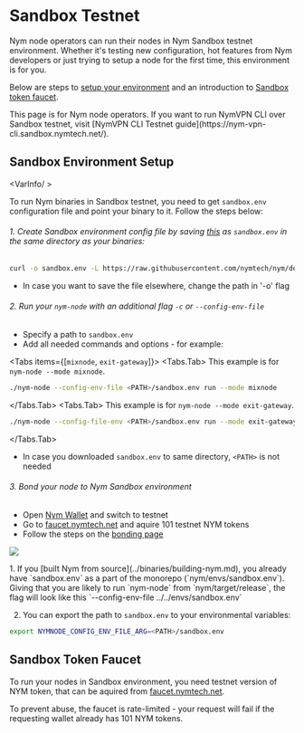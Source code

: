 
# Sandbox Testnet

Nym node operators can run their nodes in Nym Sandbox testnet environment. Whether it's testing new configuration, hot features from Nym developers or just trying to setup a node for the first time, this environment is for you.

Below are steps to [setup your environment](#sandbox-environment-setup) and an introduction to [Sandbox token faucet](#sandbox-token-faucet).

<Callout type="info" emoji="ℹ️">
This page is for Nym node operators. If you want to run NymVPN CLI over Sandbox testnet, visit [NymVPN CLI Testnet guide](https://nym-vpn-cli.sandbox.nymtech.net/).
</Callout>

## Sandbox Environment Setup

<VarInfo/ >

To run Nym binaries in Sandbox testnet, you need to get `sandbox.env` configuration file and point your binary to it. Follow the steps below:

<Steps>

###### 1. Create Sandbox environment config file by saving [this](https://raw.githubusercontent.com/nymtech/nym/develop/envs/sandbox.env) as `sandbox.env` in the same directory as your binaries:
```sh
curl -o sandbox.env -L https://raw.githubusercontent.com/nymtech/nym/develop/envs/sandbox.env
```
- In case you want to save the file elsewhere, change the path in '-o' flag

###### 2. Run your `nym-node` with an additional flag `-c` or `--config-env-file`
- Specify a path to `sandbox.env`
- Add all needed commands and options - for example:

<Tabs items={[<code>mixnode</code>, <code>exit-gateway</code>]}>
  <Tabs.Tab>
  This example is for `nym-node --mode mixnode`.
  ```sh
  ./nym-node --config-env-file <PATH>/sandbox.env run --mode mixnode
  ```
  </Tabs.Tab>
  <Tabs.Tab>
  This example is for `nym-node --mode exit-gateway`.
  ```sh
  ./nym-node --config-file-env <PATH>/sandbox.env run --mode exit-gateway --id <ID> --public-ips "$(curl -4 https://ifconfig.me)" --hostname "<HOSTNAME>" --http-bind-address 0.0.0.0:8080 --mixnet-bind-address 0.0.0.0:1789 true --location <CLOCATION>
  ```
  </Tabs.Tab>
</Tabs>
- In case you downloaded `sandbox.env` to same directory, `<PATH>` is not needed

###### 3. Bond your node to Nym Sandbox environment
- Open [Nym Wallet](https://nym.com/wallet) and switch to testnet
- Go to [faucet.nymtech.net](https://faucet.nymtech.net) and aquire 101 testnet NYM tokens
- Follow the steps on the [bonding page](nodes/nym-node/bonding.mdx)

![](/images/operators/sandbox.png)

</Steps>

<Callout>
1. If you [built Nym from source](../binaries/building-nym.md), you already have `sandbox.env` as a part of the monorepo (`nym/envs/sandbox.env`). Giving that you are likely to run `nym-node` from `nym/target/release`, the flag will look like this `--config-env-file ../../envs/sandbox.env`

2. You can export the path to `sandbox.env` to your environmental variables:
```sh
export NYMNODE_CONFIG_ENV_FILE_ARG=<PATH>/sandbox.env
```
</Callout>

## Sandbox Token Faucet

To run your nodes in Sandbox environment, you need testnet version of NYM token, that can be aquired from [faucet.nymtech.net](https://faucet.nymtech.net).

To prevent abuse, the faucet is rate-limited - your request will fail if the requesting wallet already has 101 NYM tokens.
